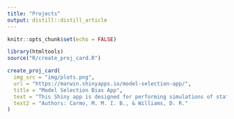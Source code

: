 ```yaml
---
title: "Projects"
output: distill::distill_article
---
```


```r
knitr::opts_chunk$set(echo = FALSE)
```

```r
library(htmltools)
source("R/create_proj_card.R")
```

```r
create_proj_card(
  img_src = "img/plots.png",
  url = "https://marwin.shinyapps.io/model-selection-app/",
  title = "Model Selection Bias App",
  text = "This Shiny app is designed for performing simulations of statistical inferences after model selection procedures. Its purpose is to illustrate the problems that arise when model selection, parameters estimation and statistical inferences are undertaken with the same data set.",
  text2 = "Authors: Carmo, M. M. I. B., & Williams, D. R."
)

```
